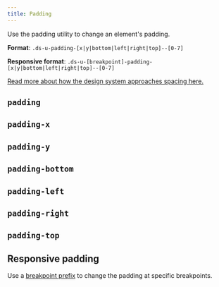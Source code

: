 ```yaml
---
title: Padding
---
```



Use the padding utility to change an element's padding.

**Format**: `.ds-u-padding-[x|y|bottom|left|right|top]--[0-7]`

**Responsive format**: `.ds-u-[breakpoint]-padding-[x|y|bottom|left|right|top]--[0-7]`

[Read more about how the design system approaches spacing here.](/styles/spacing/)

## `padding`

<EmbeddedExample>
  <PaddingSpacingExample propName="padding" />
</EmbeddedExample>

## `padding-x`

<EmbeddedExample>
  <PaddingSpacingExample propName="padding-x" />
</EmbeddedExample>

## `padding-y`

<EmbeddedExample>
  <PaddingSpacingExample propName="padding-y" />
</EmbeddedExample>

## `padding-bottom`

<EmbeddedExample>
  <PaddingSpacingExample propName="padding-bottom" />
</EmbeddedExample>

## `padding-left`

<EmbeddedExample>
  <PaddingSpacingExample propName="padding-left" />
</EmbeddedExample>

## `padding-right`

<EmbeddedExample>
  <PaddingSpacingExample propName="padding-right" />
</EmbeddedExample>

## `padding-top`

<EmbeddedExample>
  <PaddingSpacingExample propName="padding-top" />
</EmbeddedExample>

## Responsive padding

Use a [breakpoint prefix](/guidelines/responsive-design/) to change the padding at specific breakpoints.

<ResponsiveExample storyId="utilities-padding--padding" title="Responsive padding example" />
